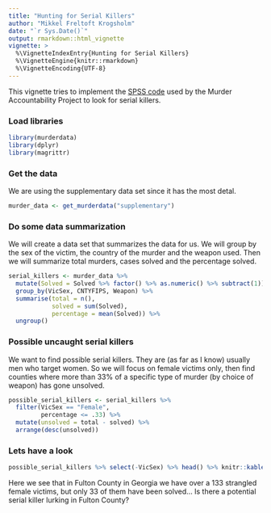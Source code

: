```yaml
---
title: "Hunting for Serial Killers"
author: "Mikkel Freltoft Krogsholm"
date: "`r Sys.Date()`"
output: rmarkdown::html_vignette
vignette: >
  %\VignetteIndexEntry{Hunting for Serial Killers}
  %\VignetteEngine{knitr::rmarkdown}
  %\VignetteEncoding{UTF-8}
---
```


This vignette tries to implement the [SPSS code](https://www.dropbox.com/s/49i2mw0caswn8y0/Algorithm.pdf?dl=0) used by the Murder Accountability Project to look for serial killers.

### Load libraries
```r
library(murderdata)
library(dplyr)
library(magrittr)
```

### Get the data
We are using the supplementary data set since it has the most detal.
```r
murder_data <- get_murderdata("supplementary")
```

### Do some data summarization
We will create a data set that summarizes the data for us. We will group by the sex of the victim, the country of the murder and the weapon used. Then we will summarize total murders, cases solved and the percentage solved.
```r
serial_killers <- murder_data %>%
  mutate(Solved = Solved %>% factor() %>% as.numeric() %>% subtract(1)) %>%
  group_by(VicSex, CNTYFIPS, Weapon) %>%
  summarise(total = n(),
            solved = sum(Solved),
            percentage = mean(Solved)) %>%
  ungroup() 
```

### Possible uncaught serial killers
We want to find possible serial killers. They are (as far as I know) usually men who target women. So we will focus on female victims only, then find counties where more than 33% of a specific type of murder (by choice of weapon) has gone unsolved.
```r
possible_serial_killers <- serial_killers %>%
  filter(VicSex == "Female",
         percentage <= .33) %>%
  mutate(unsolved = total - solved) %>%
  arrange(desc(unsolved))
```

### Lets have a look
```r
possible_serial_killers %>% select(-VicSex) %>% head() %>% knitr::kable()
```

Here we see that in Fulton County in Georgia we have over a 133 strangled female victims, but only 33 of them have been solved... Is there a potential serial killer lurking in Fulton County?
